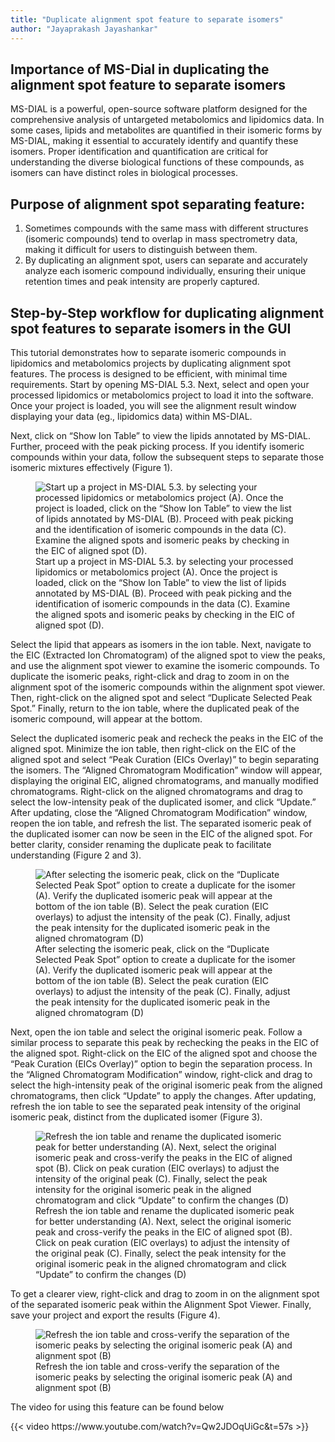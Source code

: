 ```yaml
---
title: "Duplicate alignment spot feature to separate isomers"
author: "Jayaprakash Jayashankar"
---
```


## Importance of MS-Dial in duplicating the alignment spot feature to separate isomers

MS-DIAL is a powerful, open-source software platform designed for the comprehensive analysis of untargeted metabolomics and lipidomics data. In some cases, lipids and metabolites are quantified in their isomeric forms by MS-DIAL, making it essential to accurately identify and quantify these isomers. Proper identification and quantification are critical for understanding the diverse biological functions of these compounds, as isomers can have distinct roles in biological processes.

## Purpose of alignment spot separating feature:
1.	Sometimes compounds with the same mass with different structures (isomeric compounds) tend to overlap in mass spectrometry data, making it difficult for users to distinguish between them.
2.	By duplicating an alignment spot, users can separate and accurately analyze each isomeric compound individually, ensuring their unique retention times and peak intensity are properly captured.

## Step-by-Step workflow for duplicating alignment spot features to separate isomers in the GUI

This tutorial demonstrates how to separate isomeric compounds in lipidomics and metabolomics projects by duplicating alignment spot features. The process is designed to be efficient, with minimal time requirements. Start by opening MS-DIAL 5.3. Next, select and open your processed lipidomics or metabolomics project to load it into the software. Once your project is loaded, you will see the alignment result window displaying your data (eg., lipidomics data) within MS-DIAL.

Next, click on "Show Ion Table" to view the lipids annotated by MS-DIAL. Further, proceed with the peak picking process. If you identify isomeric compounds within your data, follow the subsequent steps to separate those isomeric mixtures effectively (Figure 1). 

![Start up a project in MS-DIAL 5.3. by selecting your processed lipidomics or metabolomics project (A). Once the project is loaded, click on the "Show Ion Table" to view the list of lipids annotated by MS-DIAL (B). Proceed with peak picking and the identification of isomeric compounds in the data (C). Examine the aligned spots and isomeric peaks by checking in the EIC of aligned spot (D).](images/Duplicate alignment spot features/Figure_1 for website.png){#fig-1}

Select the lipid that appears as isomers in the ion table. Next, navigate to the EIC (Extracted Ion Chromatogram) of the aligned spot to view the peaks, and use the alignment spot viewer to examine the isomeric compounds. To duplicate the isomeric peaks, right-click and drag to zoom in on the alignment spot of the isomeric compounds within the alignment spot viewer. Then, right-click on the aligned spot and select "Duplicate Selected Peak Spot." Finally, return to the ion table, where the duplicated peak of the isomeric compound, will appear at the bottom.

Select the duplicated isomeric peak and recheck the peaks in the EIC of the aligned spot. Minimize the ion table, then right-click on the EIC of the aligned spot and select "Peak Curation (EICs Overlay)" to begin separating the isomers. The "Aligned Chromatogram Modification" window will appear, displaying the original EIC, aligned chromatograms, and manually modified chromatograms. Right-click on the aligned chromatograms and drag to select the low-intensity peak of the duplicated isomer, and click "Update." After updating, close the "Aligned Chromatogram Modification" window, reopen the ion table, and refresh the list. The separated isomeric peak of the duplicated isomer can now be seen in the EIC of the aligned spot. For better clarity, consider renaming the duplicate peak to facilitate understanding (Figure 2 and 3). 

![After selecting the isomeric peak, click on the "Duplicate Selected Peak Spot" option to create a duplicate for the isomer (A). Verify the duplicated isomeric peak will appear at the bottom of the ion table (B). Select the peak curation (EIC overlays) to adjust the intensity of the peak (C). Finally, adjust the peak intensity for the duplicated isomeric peak in the aligned chromatogram (D)](images/Duplicate alignment spot features/Figure_2 for website.png){#fig-2}

Next, open the ion table and select the original isomeric peak. Follow a similar process to separate this peak by rechecking the peaks in the EIC of the aligned spot. Right-click on the EIC of the aligned spot and choose the "Peak Curation (EICs Overlay)" option to begin the separation process. In the "Aligned Chromatogram Modification" window, right-click and drag to select the high-intensity peak of the original isomeric peak from the aligned chromatograms, then click "Update" to apply the changes. After updating, refresh the ion table to see the separated peak intensity of the original isomeric peak, distinct from the duplicated isomer (Figure 3). 

![Refresh the ion table and rename the duplicated isomeric peak for better understanding (A). Next, select the original isomeric peak and cross-verify the peaks in the EIC of aligned spot (B). Click on peak curation (EIC overlays) to adjust the intensity of the original peak (C). Finally, select the peak intensity for the original isomeric peak in the aligned chromatogram and click "Update" to confirm the changes (D)](images/Duplicate alignment spot features/Figure_3 for website.png){#fig-3}


To get a clearer view, right-click and drag to zoom in on the alignment spot of the separated isomeric peak within the Alignment Spot Viewer. Finally, save your project and export the results (Figure 4).

![Refresh the ion table and cross-verify the separation of the isomeric peaks by selecting the original isomeric peak (A) and alignment spot (B)](images/Duplicate alignment spot features/Figure_4 for website.png){#fig-4}

The video for using this feature can be found below

{{< video https://www.youtube.com/watch?v=Qw2JDOqUiGc&t=57s >}}
